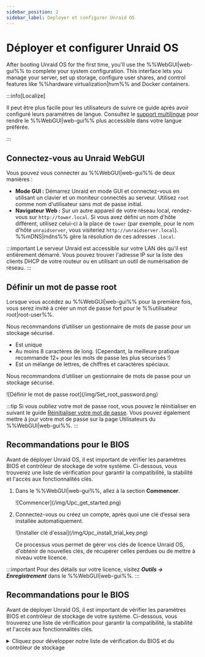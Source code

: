 ```yaml
---
sidebar_position: 2
sidebar_label: Déployer et configurer Unraid OS
---
```


# Déployer et configurer Unraid OS

After booting Unraid OS for the first time, you'll use the %%WebGUI|web-gui%% to complete your system configuration. This interface lets you manage your server, set up storage, configure user shares, and control features like %%hardware virtualization|hvm%% and Docker containers.

:::info\[Localize]

Il peut être plus facile pour les utilisateurs de suivre ce guide après avoir configuré leurs paramètres de langue. Consultez le [support multilingue](../../using-unraid-to/customize-your-experience/multi-language-support.mdx) pour rendre le %%WebGUI|web-gui%% plus accessible dans votre langue préférée.

:::

## Connectez-vous au Unraid WebGUI

Vous pouvez vous connecter au %%WebGUI|web-gui%% de deux manières :

- **Mode GUI :** Démarrez Unraid en mode GUI et connectez-vous en utilisant un clavier et un moniteur connectés au serveur. Utilisez `root` comme nom d'utilisateur sans mot de passe initial.
- **Navigateur Web :** Sur un autre appareil de votre réseau local, rendez-vous sur `http://tower.local`. Si vous avez défini un nom d'hôte différent, utilisez celui-ci à la place de `tower` (par exemple, pour le nom d'hôte `unraidserver`, vous visiteriez `http://unraidserver.local`). %%mDNS|mdns%% gère la résolution de ces adresses `.local`.

:::important
Le serveur Unraid est accessible sur votre LAN dès qu'il est entièrement démarré. Vous pouvez trouver l'adresse IP sur la liste des clients DHCP de votre routeur ou en utilisant un outil de numérisation de réseau.
:::

## Définir un mot de passe root

Lorsque vous accédez au %%WebGUI|web-gui%% pour la première fois, vous serez invité à créer un mot de passe fort pour le %%utilisateur root|root-user%%.

Nous recommandons d’utiliser un gestionnaire de mots de passe pour un stockage sécurisé.

- Est unique
- Au moins 8 caractères de long. (Cependant, la meilleure pratique recommande 12+ pour les mots de passe les plus sécurisés !)
- Est un mélange de lettres, de chiffres et caractères spéciaux.

Nous recommandons d’utiliser un gestionnaire de mots de passe pour un stockage sécurisé.

<div style={{ margin: 'auto', maxWidth: '300px'}}>
  ![Définir le mot de passe root](/img/Set_root_password.png)
</div>

:::tip
Si vous oubliez votre mot de passe root, vous pouvez le réinitialiser en suivant le guide [Réinitialiser votre mot de passe](../../system-administration/secure-your-server/user-management.mdx#reset-your-password). Vous pouvez également mettre à jour votre mot de passe sur la page Utilisateurs du %%WebGUI|web-gui%%.
:::

## Recommandations pour le BIOS

Avant de déployer Unraid OS, il est important de vérifier les paramètres BIOS et contrôleur de stockage de votre système. Ci-dessous, vous trouverez une liste de vérification pour garantir la compatibilité, la stabilité et l'accès aux fonctionnalités clés.

1. Dans le %%WebGUI|web-gui%%, allez à la section **Commencer**.

   <div style={{ margin: 'auto', maxWidth: '500px'}}>
     ![Commencer](/img/Upc_get_started.png)
   </div>

2. Connectez-vous ou créez un compte, après quoi une clé d’essai sera installée automatiquement.

   <div style={{ margin: 'auto', maxWidth: '500px'}}>
     ![Installer clé d'essai](/img/Upc_install_trial_key.png)
   </div>

   Ce processus vous permet de gérer vos clés de licence Unraid OS, d'obtenir de nouvelles clés, de récupérer celles perdues ou de mettre à niveau votre licence.

:::important
Pour des détails sur votre licence, visitez ***Outils → Enregistrement*** dans le %%WebGUI|web-gui%%.
:::

## Recommandations pour le BIOS

Avant de déployer Unraid OS, il est important de vérifier les paramètres BIOS et contrôleur de stockage de votre système. Ci-dessous, vous trouverez une liste de vérification pour garantir la compatibilité, la stabilité et l'accès aux fonctionnalités clés.

<details>
  <summary>Cliquez pour développer notre liste de vérification du BIOS et du contrôleur de stockage</summary>

  Une configuration correcte du BIOS et du contrôleur de stockage est essentielle pour un déploiement stable de Unraid OS. Utilisez cette liste de contrôle avant votre premier démarrage.

  ### Paramètres de base

  ✅ Définissez la clé USB comme périphérique de démarrage principal.\
  ✅ Configurez le contrôleur de stockage en mode **%%AHCI|ahci%%** avec des connexions SATA.\
  ✅ Réglez le contrôleur en mode **%%HBA mode|hba-mode%%** (pas **%%RAID|raid%%**).\
  ✅ Désactivez le **Secure Boot**, car il n'est pas pris en charge par Unraid OS.

  ### Paramètres avancés

  ✅ Enable **%%hardware virtualization|hvm%%** features (e.g., **%%Intel VT-x|intel-vt-x%%** or **%%AMD-V|amd-v%%**) for **%%virtual machines (VMs)|vm%%**.\
  ✅ Enable **%%IOMMU|iommu%%** support (Intel VT-d or AMD-Vi) for PCI device assignment to VMs.

  ### Conseils de dépannage

  Si Unraid OS ne démarre pas, essayez :

  ✅ Ajuster l'ordre de démarrage à : **Forced-FDD**, **USB-HDD**, **USB-ZIP**.\
  ✅ Désactiver le support USB 2.0/3.0.\
  ✅ Basculer toute fonction de Démarrage Rapide.\
  ✅ Basculer le support du clavier USB.

  Pour obtenir une assistance supplémentaire, visitez le [forum d'assistance général d'Unraid](https://forums.unraid.net/).

  :::important
  De nombreuses cartes mères limitent la sélection du périphérique de démarrage à 12 disques durs. Si votre clé USB est reconnue comme un disque dur, vous risquez de ne pas pouvoir démarrer à partir de celle-ci après l'installation de 12 disques durs physiques. Configurez le BIOS pour traiter la clé comme un périphérique amovible autant que possible.

  Si vous utilisez une carte HBA supplémentaire, vous pourrez peut-être désactiver la prise en charge INT 13h pour empêcher que ses lecteurs connectés n'apparaissent dans la liste des périphériques de démarrage, aidant ainsi à rester dans la limite des 12 lecteurs.
  :::
</details>
